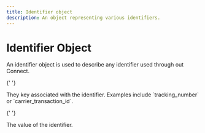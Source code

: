 ```yaml
---
title: Identifier object
description: An object representing various identifiers.
---
```


# Identifier Object

An identifier object is used to describe any identifier used through out Connect.

<Reference>

{' '}

<Field name="type" type="string" nullable={false}>
  <Description>
    They key associated with the identifier. Examples include `tracking_number` or `carrier_transaction_id`.
  </Description>
</Field>

{' '}

<Field name="value" type="string" nullable={false}>
  <Description>The value of the identifier.</Description>
</Field>

</Reference>
